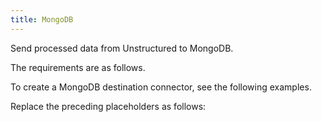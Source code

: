 ```yaml
---
title: MongoDB
---
```



<FirstTimeAPIDestinationConnector />

Send processed data from Unstructured to MongoDB.

The requirements are as follows.


<MongoDBPrerequisites />

To create a MongoDB destination connector, see the following examples.


<CodeGroup>
    <MongoDBSDK />
    <MongoDBAPIRESTCreate />
</CodeGroup>

Replace the preceding placeholders as follows:


<MongoDBAPIPlaceholders />

